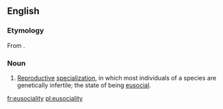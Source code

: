 ==English==

===Etymology===
From {{suffix|eusocial|ity|lang=en}}.

===Noun===
{{en-noun|-}}
{{wikipedia}}

# {{label|en|biology}} [[reproductive|Reproductive]] [[specialization]], in which most individuals of a species are genetically infertile; the state of being [[eusocial]].

[[fr:eusociality]]
[[pl:eusociality]]